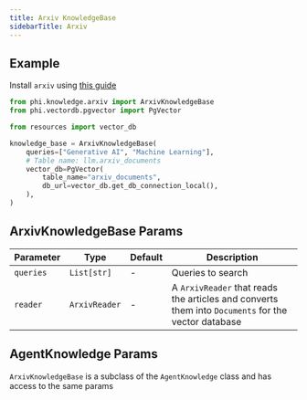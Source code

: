 ```yaml
---
title: Arxiv KnowledgeBase
sidebarTitle: Arxiv
---
```


## Example

<Note>

Install `arxiv` using [this guide](/how-to/install)

</Note>

```python knowledge_base.py
from phi.knowledge.arxiv import ArxivKnowledgeBase
from phi.vectordb.pgvector import PgVector

from resources import vector_db

knowledge_base = ArxivKnowledgeBase(
    queries=["Generative AI", "Machine Learning"],
    # Table name: llm.arxiv_documents
    vector_db=PgVector(
        table_name="arxiv_documents",
        db_url=vector_db.get_db_connection_local(),
    ),
)
```

## ArxivKnowledgeBase Params

| Parameter | Type | Default | Description |
| --- | --- | --- | --- |
| `queries` | `List[str]` | - | Queries to search |
| `reader` | `ArxivReader` | - | A `ArxivReader` that reads the articles and converts them into `Documents` for the vector database |

## AgentKnowledge Params

`ArxivKnowledgeBase` is a subclass of the `AgentKnowledge` class and has access to the same params

<Snippet file="kb-base-reference.mdx" />
